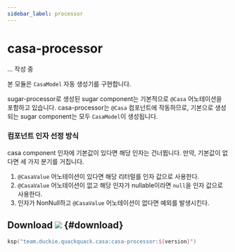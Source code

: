 ```yaml
---
sidebar_label: processor
---
```


# casa-processor

... 작성 중

본 모듈은 `CasaModel` 자동 생성기를 구현합니다.

sugar-processor로 생성된 sugar component는 기본적으로 `@Casa` 어노테이션을 포함하고 있습니다. casa-processor는 `@Casa` 컴포넌트에 작동하므로, 기본으로 생성되는 sugar component는 모두 `CasaModel`이 생성됩니다.

### 컴포넌트 인자 선정 방식

casa component 인자에 기본값이 있다면 해당 인자는 건너뜁니다. 만약, 기본값이 없다면 세 가지 분기를 거칩니다.

1. `@CasaValue` 어노테이션이 있다면 해당 리터럴를 인자 값으로 사용한다.
2. `@CasaValue`  어노테이션이 없고 해당 인자가 nullable이라면 `null`을 인자 값으로 사용한다.
3. 인자가 NonNull하고 `@CasaValue` 어노테이션이 없다면 예외를 발생시킨다.

## Download ![](https://img.shields.io/maven-central/v/team.duckie.quackquack.casa/casa-processor?style=flat-square) {#download}

```kotlin
ksp("team.duckie.quackquack.casa:casa-processor:${version}")
```